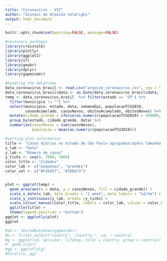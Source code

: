 ```yaml
---
title: "Coronavírus - VIZ"
author: "Giovani de Almeida Valdrighi"
output: html_document
---
```


```r
knitr::opts_chunk$set(warning=FALSE, message=FALSE)
```


```r
#necessary packages
library(crosstalk)
library(plotly)
library(ggplot2)
library(sf)
library(geobr)
library(dplyr)
library(gapminder)
```

```r
#handling the dataframe
data_coronavirus_brasil <- read.csv("arquivo_coronavirus.csv", sep = ";") 
data_coronavirus_brasil$data <- as.Date(data_coronavirus_brasil$data, format = "%d/%m/%Y")
temp <- data_coronavirus_brasil  %>% filter(estado == "SP") %>%
  filter(municipio != "") %>%
  select(municipio, estado, data, semanaEpi, populacaoTCU2019, 
         casosAcumulado, casosNovos, obitosAcumulado, obitosNovos) %>%
  mutate(cidade_grande = ifelse(as.numeric(populacaoTCU2019) > 500000, "1", "0")) %>%
  group_by(estado, cidade_grande, data) %>%
  summarise(casosNovos = sum(casosNovos),
            populacao = mean(as.numeric(populacaoTCU2019)))

#setting plot information
title <- "Casos diários no estado de São Paulo agrupados\npelo tamanho das cidades (pop.)"
x_lab <- "Data"
y_lab <- "Número de casos"
y_ticks <- seq(0, 7000, 1000)
color_title <- "Cidades"
color_lab <- c("pequenas", "grandes")
color_val <- c("#F26457", "#1D6A73")


plot <- ggplot(temp) +
  geom_area(aes(x = data, y = casosNovos, fill = cidade_grande)) +
  scale_x_date(x_lab, date_breaks = "2 week", date_labels = "%d/%m") +
  scale_y_continuous(y_lab, breaks =y_ticks) +
  scale_colour_manual(color_title, labels = color_lab, values = color_val, aesthetics = "fill") +
  ggtitle(title) +
  theme(legend.position = "bottom")
ggplot <- ggplotly(plot)
ggplot

#sd <- SharedData$new(gapminder)
#w <- filter_select("country", "Country:", sd, ~ country)
#g <- ggplot(sd, aes(year, lifeExp, color = country, group = country)) +
#  geom_line()
#gg <- ggplotly(g)
#bscols(w, gg)
```

